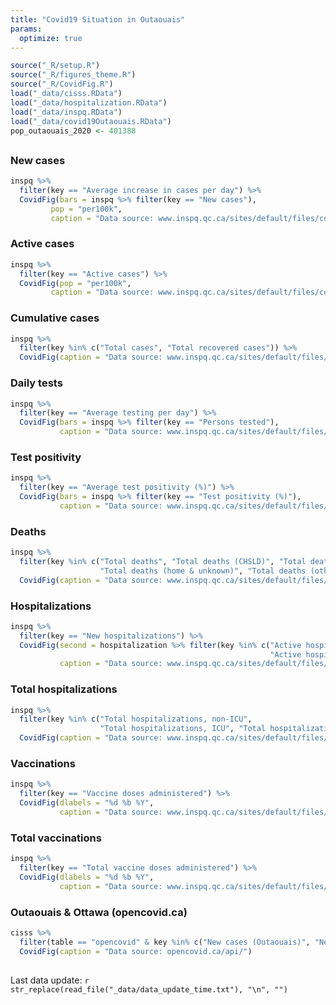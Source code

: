 ```yaml
---
title: "Covid19 Situation in Outaouais"
params: 
  optimize: true
---
```


```r
source("_R/setup.R")
source("_R/figures_theme.R")
source("_R/CovidFig.R")
load("_data/cisss.RData")
load("_data/hospitalization.RData")
load("_data/inspq.RData")
load("_data/covid19Outaouais.RData")
pop_outaouais_2020 <- 401388
```

## {.tabset .tabset-fade .tabset-pills}

### New cases
```r
inspq %>% 
  filter(key == "Average increase in cases per day") %>%
  CovidFig(bars = inspq %>% filter(key == "New cases"),
         pop = "per100k",
         caption = "Data source: www.inspq.qc.ca/sites/default/files/covid/donnees/covid19-hist.csv")
```

### Active cases
```r
inspq %>% 
  filter(key == "Active cases") %>%
  CovidFig(pop = "per100k",
         caption = "Data source: www.inspq.qc.ca/sites/default/files/covid/donnees/covid19-hist.csv")
```

### Cumulative cases
```r
inspq %>% 
  filter(key %in% c("Total cases", "Total recovered cases")) %>%
  CovidFig(caption = "Data source: www.inspq.qc.ca/sites/default/files/covid/donnees/covid19-hist.csv")
```

### Daily tests
```r
inspq %>% 
  filter(key == "Average testing per day") %>%
  CovidFig(bars = inspq %>% filter(key == "Persons tested"),
           caption = "Data source: www.inspq.qc.ca/sites/default/files/covid/donnees/covid19-hist.csv")
```

### Test positivity
```r
inspq %>% 
  filter(key == "Average test positivity (%)") %>%
  CovidFig(bars = inspq %>% filter(key == "Test positivity (%)"),
           caption = "Data source: www.inspq.qc.ca/sites/default/files/covid/donnees/covid19-hist.csv")
```

### Deaths
```r
inspq %>% 
  filter(key %in% c("Total deaths", "Total deaths (CHSLD)", "Total deaths (RPA)", 
                    "Total deaths (home & unknown)", "Total deaths (other)")) %>%
  CovidFig(caption = "Data source: www.inspq.qc.ca/sites/default/files/covid/donnees/covid19-hist.csv")
```

### Hospitalizations
```r
inspq %>% 
  filter(key == "New hospitalizations") %>%
  CovidFig(second = hospitalization %>% filter(key %in% c("Active hospitalizations, non-ICU", 
                                                          "Active hospitalizations, ICU")), 
           caption = "Data source: www.inspq.qc.ca/sites/default/files/covid/donnees/covid19-hist.csv &\n www.donneesquebec.ca/recherche/dataset/covid-19-portrait-quotidien-des-hospitalisations")
```

### Total hospitalizations
```r
inspq %>% 
  filter(key %in% c("Total hospitalizations, non-ICU", 
                    "Total hospitalizations, ICU", "Total hospitalizations")) %>%
  CovidFig(caption = "Data source: www.inspq.qc.ca/sites/default/files/covid/donnees/covid19-hist.csv")
```

### Vaccinations
```r
inspq %>% 
  filter(key == "Vaccine doses administered") %>%
  CovidFig(dlabels = "%d %b %Y",
           caption = "Data source: www.inspq.qc.ca/sites/default/files/covid/donnees/covid19-hist.csv")
```

### Total vaccinations
```r
inspq %>% 
  filter(key == "Total vaccine doses administered") %>%
  CovidFig(dlabels = "%d %b %Y",
           caption = "Data source: www.inspq.qc.ca/sites/default/files/covid/donnees/covid19-hist.csv")
```

### Outaouais & Ottawa (opencovid.ca)
```r
cisss %>% 
  filter(table == "opencovid" & key %in% c("New cases (Outaouais)", "New cases (Ottawa)")) %>%
  CovidFig(caption = "Data source: opencovid.ca/api/")
```

##

Last data update: `r str_replace(read_file("_data/data_update_time.txt"), "\n", "")`
